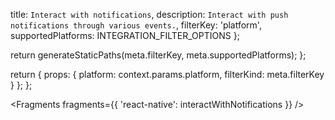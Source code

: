   title: `Interact with notifications`,
  description: `Interact with push notifications through various events.`,
  filterKey: 'platform',
  supportedPlatforms: INTEGRATION_FILTER_OPTIONS
};



  return generateStaticPaths(meta.filterKey, meta.supportedPlatforms);
};

  return {
    props: {
      platform: context.params.platform,
      filterKind: meta.filterKey
    }
  };
};


<Fragments fragments={{ 'react-native': interactWithNotifications }} />
